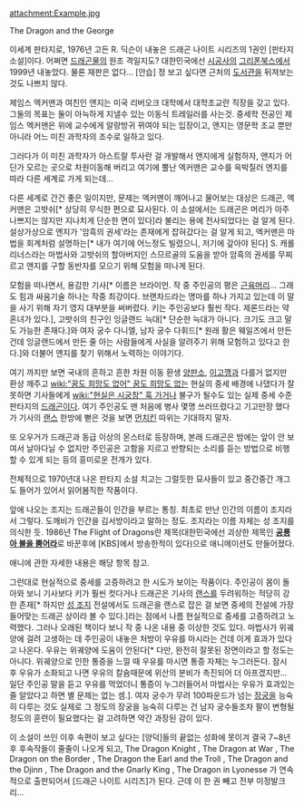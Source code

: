 attachment:Example.jpg

The Dragon and the George

이세계 판타지로, 1976년 고든 R. 딕슨이 내놓은 드래곤 나이트 시리즈의 1권인 [판타지 소설]이다. 어쩌면 [[드래곤물]]의 원조 격일지도? 대한민국에선 [[시공사]]의 [[그리폰북스]]에서 1999년 내놓았다. 물론 재판은 없다... [안습] 정 보고 싶다면 근처의 [[도서관]]을 뒤져보는 것도 나쁘지 않다.

제임스 엑커맨과 여친인 앤지는 미국 리버오크 대학에서 대학조교란 직장을 갖고 있다. 그둘의 목표는 둘이 아늑하게 지낼수 있는 이동식 트레일러를 사는것. 중세학 전공인 제임스 엑커맨은 위에 교수에게 알랑방귀 뀌여야 되는 입장이고, 앤지는 영문학 조교 뿐만 아니라 어느 미친 과학자의 조수로 일하고 있다.

그러다가 이 미친 과학자가 아스트랄 투사란 걸 개발해서 앤지에게 실험하자, 앤지가 어딘가 모르는 곳으로 차원이동해 버리고 여기에 뿔난 엑커맨은 교수를 윽박질러 엔지를 따라 다른 세계로 가게 되는데...

다른 세계로 간건 좋은 일이지만, 문제는 엑커맨이 깨어나고 물어보는 대상은 드래곤, 엑커맨은 고밧쉬[* 상당히 무식한 편으로 묘사된다. 이 소설에서는 드래곤은 머리가 아주 나쁘지는 않지만 지나치게 단순한 면이 있다]라 불리는 용에 전사되었다는 걸 알게 된다. 설상가상으로 앤지가 '암흑의 권세'라는 존재에게 잡혀갔다는 걸 알게 되고, 엑커맨은 마법을 회계처럼 설명하는[* 내가 여기에 어느정도 빌렸으니, 저기에 갚아야 된다] S. 캐롤리너스라는 마법사와 고밧쉬의 할아버지인 스므르골의 도움을 받아 암흑의 권세를 무찌르고 앤지를 구할 동반자를 모으기 위해 모험을 떠나게 된다.

모험을 떠나면서, 용감한 기사[* 이름은 브라이언. 작 중 주인공의 평은 [[근육머리]]... 그래도 힘과 싸움기술 하나는 작중 최강이다. 브랜차드라는 명마를 하나 가지고 있는데 이 말을 사기 위해 자기 영지 대부분을 써버렸다. 키는 주인공보다 훨씬 작다. 제론드라는 약혼녀가 있다.], 고밧쉬의 친구인 잉글랜드 늑대[* 단순한 늑대가 아니다. 크기도 크고 말도 가능한 존재다.]와 여자 궁수 다니엘, 남자 궁수 다휘드[* 원래 활은 웨일즈에서 만든 건데 잉글랜드에서 만든 줄 아는 사람들에게 사실을 알려주기 위해 모험하고 있다고 한다.]와 더불어 앤지를 찾기 위해서 노력하는 이야기다.

여기 까지만 보면 국내의 흔하고 흔한 차원 이동 환생 [[양판소]], [[이고깽]]과 다를거 없지만 환상 깨주고 [[wiki:"꿈도 희망도 없어" 꿈도 희망도 없는]] 현실의 중세 배경에 나댔다가 잘못하면 기사들에게 [[wiki:"현실은 시궁창" 훅 가거나]] 불구가 될수도 있는 실제 중세 수준 판타지의 [[드래곤]]이다. 여기 주인공도 맨 처음에 병사 몇명 쓰러뜨렸다고 기고만장 했다가 기사의 [[랜스]] 한방에 뻗은 것을 보면 [[먼치킨]] 따위는 기대하지 말자.   

또 오우거가 드래곤과 동급 이상의 몬스터로 등장하며, 본래 드래곤은 밤에는 앞이 안 보여서 날아다닐 수 없지만 주인공은 고함을 지르고 반향되는 소리를 듣는 방법으로 비행할 수 있게 되는 등의 흥미로운 전개가 있다.

전체적으로 1970년대 나온 판타지 소설 치고는 그럴듯한 묘사들이 있고 중간중간 개그도 들어가 있어서 읽어봄직한 작품이다.

앞에 나오는 조지는 드래곤들이 인간을 부르는 통칭. 최초로 만난 인간의 이름이 조지라서 그렇다. 도깨비가 인간을 김서방이라고 말하는 정도. 조지라는 이름 자체는 성 조지를 의식한 듯. 1986년 The Flight of Dragons란 제목(대한민국에선 괴상한 제목인 '''[[공룡아 불을 뿜어라]]'''로 바꾼후에 [KBS]에서 방송한적이 있다)으로 애니메이션도 만들어졌다. 

애니에 관한 자세한 내용은 해당 항목 참고.

그런대로 현실적으로 중세를 고증하려고 한 시도가 보이는 작품이다. 주인공이 몸이 돌아와 보니 기사보다 키가 훨씬 컷다거나 드래곤은 기사의 [[랜스]]를 두려워하는 적당히 강한 존재[* 하지만 [[성 조지]] 전설에서도 드래곤을 랜스로 잡은 걸 보면 중세의 전설에 가장 들어맞는 드래곤 상이라 볼 수 있다.]라는 점에서 나름 현실적으로 중세를 고증하려고 노력했다. 그러나 오래된 책이다 보니 작 중 나온 내용 중 이상한 것도 있다. 마법사가 위궤양에 걸려 고생하는 데 주인공이 내놓은 처방이 우유를 마시라는 건데 이게 효과가 있다고 나온다. 우유는 위궤양에 도움이 안된다[* 다만, 완전히 잘못된 장면이라고 할 정도는 아니다. 위궤양으로 인한 통증을 느낄 때 우유를 마시면 통증 자체는 누그러든다. 잠시 후 우유가 소화되고 나면 우유의 칼슘때문에 위산의 분비가 촉진되어 더 아프겠지만... 일단 주인공 말을 듣고 우유를 먹었더니 통증이 누그러들어서 마법사는 우유가 효과있는 줄 알았다고 하면 별 문제는 없는 셈.]. 여자 궁수가 무려 100파운드가 넘는 [[장궁]]을 능숙히 다루는 것도 실제로 그 정도의 장궁을 능숙히 다루는 건 남자 궁수들조차 팔이 변형될 정도의 훈련이 필요했다는 걸 고려하면 약간 과장된 감이 있다.

이 소설이 쓰인 이후 속편이 보고 싶다는 [양덕]들의 끝없는 성화에 못이겨 결국 7~8년 후 후속작들이 줄줄이 나오게 되고, The Dragon Knight , The Dragon at War , The Dragon on the Border , The Dragon the Earl and the Troll , The Dragon and the Djinn , The Dragon and the Gnarly King , The Dragon in Lyonesse 가 연속적으로 출판되어서 [드래곤 나이트 시리즈]가 된다. 근데 이 한 권 빼고 전부 미정발크리...
